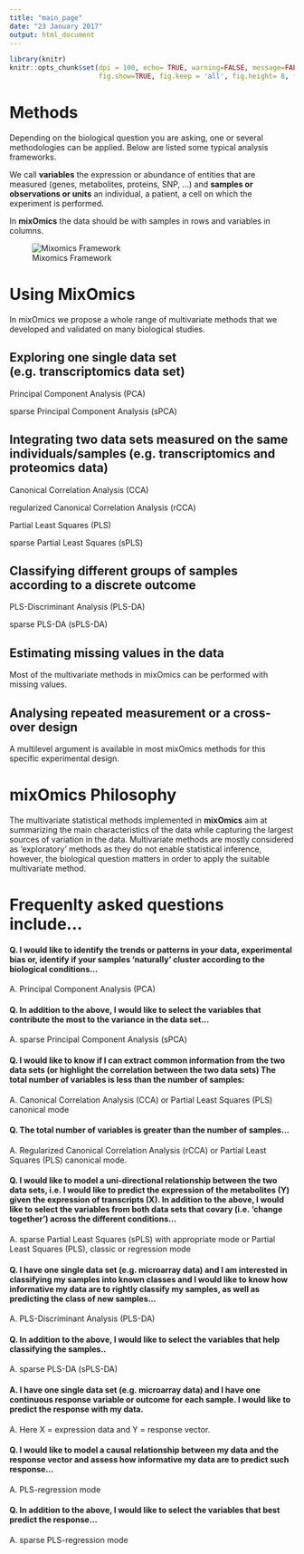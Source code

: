 ```yaml
---
title: "main_page"
date: "23 January 2017"
output: html_document
---
```

```r
library(knitr)
knitr::opts_chunk$set(dpi = 100, echo= TRUE, warning=FALSE, message=FALSE, #dev = 'jpeg',
                      fig.show=TRUE, fig.keep = 'all', fig.height= 8, fig.width=9)
```

# Methods

Depending on the biological question you are asking, one or several methodologies can be applied. Below are listed some typical analysis frameworks.

We call **variables** the expression or abundance of entities that are measured (genes, metabolites, proteins, SNP, ...) and **samples  or observations or units** an individual, a patient, a cell on which the experiment is performed.

In **mixOmics** the data should be with samples in rows and variables in columns.


![Mixomics Framework](Images/mixOmics_methods.png)

# Using MixOmics

In mixOmics we propose a whole range of multivariate methods that we developed and validated on many biological studies.

## Exploring one single data set (e.g. transcriptomics data set)

Principal Component Analysis (PCA)

sparse Principal Component Analysis (sPCA)

## Integrating two data sets measured on the same individuals/samples (e.g. transcriptomics and proteomics data)

Canonical Correlation Analysis (CCA)

regularized Canonical Correlation Analysis (rCCA)

Partial Least Squares (PLS)

sparse Partial Least Squares (sPLS)

## Classifying different groups of samples according to a discrete outcome

PLS-Discriminant Analysis (PLS-DA)

sparse PLS-DA (sPLS-DA)

## Estimating missing values in the data

Most of the multivariate methods in mixOmics can be performed with missing values.

## Analysing repeated measurement or a cross-over design

A multilevel argument is available in most mixOmics methods for this specific experimental design.

# mixOmics Philosophy 

The multivariate statistical methods implemented in **mixOmics** aim at summarizing the main characteristics of the data while capturing the largest sources of variation in the data. Multivariate methods are mostly considered as ‘exploratory’ methods as they do not enable statistical inference, however, the biological question matters in order to apply the suitable multivariate method.

# Frequenlty asked questions include...

#### Q. I would like to identify the trends or patterns in your data, experimental bias or, identify if your samples ‘naturally’ cluster according to the biological conditions...

A. Principal Component Analysis (PCA)

#### Q. In addition to the above, I would like to select the variables that contribute the most to the variance in the data set...
A. sparse Principal Component Analysis (sPCA)

#### Q. I would like to know if I can extract common information from the two data sets (or highlight the correlation between the two data sets) The total number of variables is less than the number of samples: 
A. Canonical Correlation Analysis (CCA) or Partial Least Squares (PLS) canonical mode

#### Q. The total number of variables is greater than the number of samples... 

A. Regularized Canonical Correlation Analysis (rCCA) or Partial Least Squares (PLS) canonical mode.

#### Q. I would like to model a uni-directional relationship between the two data sets, i.e. I would like to predict the expression of the metabolites (Y) given the expression of transcripts (X). In addition to the above, I would like to select the variables from both data sets that covary (i.e. ‘change together’) across the different conditions...

A. sparse Partial Least Squares (sPLS) with appropriate mode or Partial Least Squares (PLS), classic or regression mode

#### Q. I have one single data set (e.g. microarray data) and I am interested in classifying my samples into known classes and I would like to know how informative my data are to rightly classify my samples, as well as predicting the class of new samples...

A. PLS-Discriminant Analysis (PLS-DA)

#### Q. In addition to the above, I would like to select the variables that help classifying the samples..

A. sparse PLS-DA (sPLS-DA)

#### A. I have one single data set (e.g. microarray data) and I have one continuous response variable or outcome for each sample. I would like to predict the response with my data.

A. Here X = expression data and Y = response vector.

#### Q. I would like to model a causal relationship between my data and the response vector and assess how informative my data are to predict such response...

A. PLS-regression mode

#### Q. In addition to the above, I would like to select the variables that best predict the response...

A. sparse PLS-regression mode
